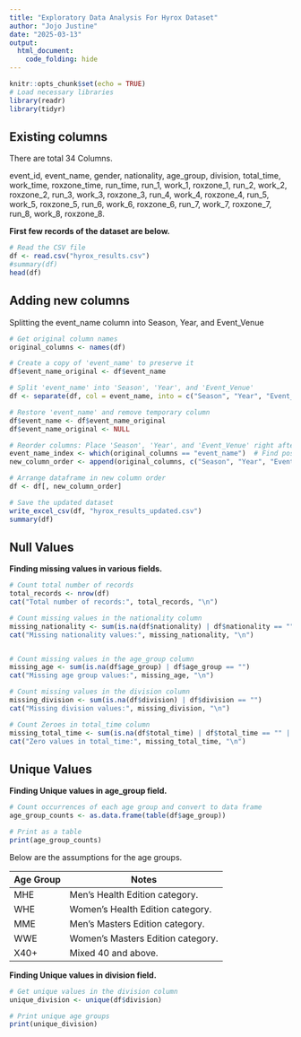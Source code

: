 ```yaml
---
title: "Exploratory Data Analysis For Hyrox Dataset"
author: "Jojo Justine"
date: "2025-03-13"
output:
  html_document:
    code_folding: hide
---
```


```r
knitr::opts_chunk$set(echo = TRUE)
# Load necessary libraries
library(readr)
library(tidyr)
```
## Existing columns

There are total 34 Columns. 
  
  
 event_id, event_name, gender, nationality, age_group, division, total_time, work_time, roxzone_time, 
 run_time, run_1, work_1, roxzone_1, run_2, work_2, roxzone_2, run_3, work_3, roxzone_3, run_4, work_4, 
 roxzone_4, run_5, work_5, roxzone_5, run_6, work_6, roxzone_6, run_7, work_7, roxzone_7, run_8, work_8,
 roxzone_8. 
    
    
 **First few records of the dataset are below.**  
 
```r
# Read the CSV file
df <- read.csv("hyrox_results.csv")
#summary(df)
head(df)
```
## Adding new columns
Splitting the event_name column into Season, Year, and Event_Venue

```r

# Get original column names
original_columns <- names(df)

# Create a copy of 'event_name' to preserve it
df$event_name_original <- df$event_name  

# Split 'event_name' into 'Season', 'Year', and 'Event_Venue'
df <- separate(df, col = event_name, into = c("Season", "Year", "Event_Venue"), sep = " ", extra = "merge", fill = "right")

# Restore 'event_name' and remove temporary column
df$event_name <- df$event_name_original  
df$event_name_original <- NULL  

# Reorder columns: Place 'Season', 'Year', and 'Event_Venue' right after 'event_name'
event_name_index <- which(original_columns == "event_name")  # Find position of event_name
new_column_order <- append(original_columns, c("Season", "Year", "Event_Venue"), after = event_name_index)

# Arrange dataframe in new column order
df <- df[, new_column_order]

# Save the updated dataset
write_excel_csv(df, "hyrox_results_updated.csv")
summary(df)
```
## Null Values

**Finding missing values in various fields.**

```r
# Count total number of records
total_records <- nrow(df)
cat("Total number of records:", total_records, "\n")

# Count missing values in the nationality column
missing_nationality <- sum(is.na(df$nationality) | df$nationality == "")
cat("Missing nationality values:", missing_nationality, "\n")


# Count missing values in the age_group column
missing_age <- sum(is.na(df$age_group) | df$age_group == "")
cat("Missing age group values:", missing_age, "\n")

# Count missing values in the division column
missing_division <- sum(is.na(df$division) | df$division == "")
cat("Missing division values:", missing_division, "\n")

# Count Zeroes in total_time column
missing_total_time <- sum(is.na(df$total_time) | df$total_time == "" | df$total_time == "0:00:00")
cat("Zero values in total_time:", missing_total_time, "\n")

```
## Unique Values

**Finding Unique values in age_group field.**

```r
# Count occurrences of each age group and convert to data frame
age_group_counts <- as.data.frame(table(df$age_group))

# Print as a table
print(age_group_counts)
```
Below are the assumptions for the age groups.  

| Age Group |Notes                             |
|-----------|----------------------------------|
| MHE       | Men's Health Edition category.   |
| WHE       | Women's Health Edition category. |
| MME       | Men's Masters Edition category.  |
| WWE       | Women's Masters Edition category.|
| X40+      | Mixed 40 and above.              |
  
  
**Finding Unique values in division field.**
```r
# Get unique values in the division column
unique_division <- unique(df$division)

# Print unique age groups
print(unique_division)
```


